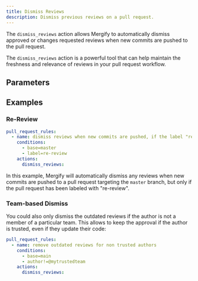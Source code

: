 ```yaml
---
title: Dismiss Reviews
description: Dismiss previous reviews on a pull request.
---
```



The `dismiss_reviews` action allows Mergify to automatically dismiss approved
or changes requested reviews when new commits are pushed to the pull request.

The `dismiss_reviews` action is a powerful tool that can help maintain the
freshness and relevance of reviews in your pull request workflow.

## Parameters

<ActionOptionsTable action='dismiss_reviews'/>

## Examples

### Re-Review

```yaml
pull_request_rules:
  - name: dismiss reviews when new commits are pushed, if the label "re-review" is present
    conditions:
      - base=master
      - label=re-review
    actions:
      dismiss_reviews:
```

In this example, Mergify will automatically dismiss any reviews when new
commits are pushed to a pull request targeting the `master` branch, but only if
the pull request has been labeled with "re-review".


### Team-based Dismiss

You could also only dismiss the outdated reviews if the author is not a member
of a particular team. This allows to keep the approval if the author is
trusted, even if they update their code:

```yaml
pull_request_rules:
  - name: remove outdated reviews for non trusted authors
    conditions:
      - base=main
      - author!=@mytrustedteam
    actions:
      dismiss_reviews:
```